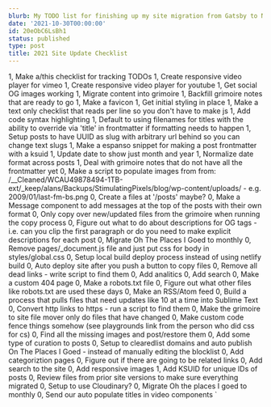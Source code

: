 ```yaml
---
blurb: My TODO list for finishing up my site migration from Gatsby to NextJS.
date: '2021-10-30T00:00:00'
id: 20eObC6LsBh1
status: published
type: post
title: 2021 Site Update Checklist
---
```


1, Make a/this checklist for tracking TODOs
1, Create responsive video player for vimeo
1, Create responsive video player for youtube
1, Get social OG images working
1, Migrate content into grimoire
1, Backfill grimoire notes that are ready to go
1, Make a favicon
1, Get initial styling in place
1, Make a text only checklist that reads per line so you don't have to make js
1, Add code syntax highlighting
1, Default to using filenames for titles with the ability to override via 'title' in frontmatter if formatting needs to happen
1, Setup posts to have UUID as slug with arbitrary url behind so you can change text slugs
1, Make a espanso snippet for making a post frontmatter with a ksuid
1, Update date to show just month and year
1, Normalize date format across posts
1, Deal with grimoire notes that do not have all the frontmatter yet
0, Make a script to populate images from from: /__Cleaned/WCAU49878494-1TB-ext/_keep/alans/Backups/StimulatingPixels/blog/wp-content/uploads/ - e.g. 2009/01/last-fm-bs.png
0, Create a files at '/posts' maybe?
0, Make a Message component to add messages at the top of the posts with their own format
0, Only copy over new/updated files from the grimoire when running the copy process
0, Figure out what to do about descriptions for OG tags - i.e. can you clip the first paragraph or do you need to make explicit descriptions for each post
0, Migrate Oh The Places I Goed to monthly
0, Remove pages/_document.js file and just put css for body in styles/global.css
0, Setup local build deploy process instead of using netlify build
0, Auto deploy site after you push a button to copy files
0, Remove all dead links - write script to find them
0, Add analitics
0, Add search
0, Make a custom 404 page
0, Make a robots.txt file
0, Figure out what other files like robots.txt are used these days
0, Make an RSS/Atom feed
0, Build a process that pulls files that need updates like 10 at a time into Sublime Text
0, Convert http links to https - run a script to find them
0, Make the grimoire to site file mover only do files that have changed
0, Make custom code fence things somehow (see playgrounds link from the person who did css for cs)
0, Find all the missing images and post/restore them
0, Add some type of curation to posts 
0, Setup to clearedlist domains and auto publish On The Places I Goed - instead of manually editing the blocklist 
0, Add categoriztion pages
0, Figure out if there are going to be related links 
0, Add search to the site
0, Add responsive images
1, Add KSUID for unique IDs of posts
0, Review files from prior site versions to make sure everything migrated
0, Setup to use Cloudinary?
0, Migrate Oh the places I goed to monthly
0, Send our auto populate titles in video components
`

<ReadOnlyChecklist data={data} />

